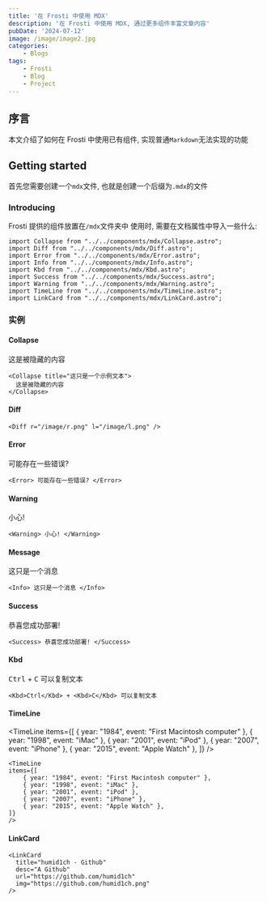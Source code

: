 ```yaml
---
title: '在 Frosti 中使用 MDX'
description: '在 Frosti 中使用 MDX, 通过更多组件丰富文章内容'
pubDate: '2024-07-12'
image: /image/image2.jpg
categories:
    - Blogs
tags:
    - Frosti
    - Blog
    - Project
---
```



## 序言

本文介绍了如何在 Frosti 中使用已有组件, 实现普通`Markdown`无法实现的功能

## Getting started

首先您需要创建一个`mdx`文件, 也就是创建一个后缀为`.mdx`的文件


### Introducing

Frosti 提供的组件放置在`/mdx`文件夹中
使用时, 需要在文档属性中导入一些什么:

```mdx
import Collapse from "../../components/mdx/Collapse.astro";
import Diff from "../../components/mdx/Diff.astro";
import Error from "../../components/mdx/Error.astro";
import Info from "../../components/mdx/Info.astro";
import Kbd from "../../components/mdx/Kbd.astro";
import Success from "../../components/mdx/Success.astro";
import Warning from "../../components/mdx/Warning.astro";
import TimeLine from "../../components/mdx/TimeLine.astro";
import LinkCard from "../../components/mdx/LinkCard.astro";
```

### 实例

#### Collapse

<Collapse title="这只是一个示例文本">
  这是被隐藏的内容
</Collapse>

```mdx
<Collapse title="这只是一个示例文本">
  这是被隐藏的内容
</Collapse>
```

#### Diff

<Diff r="https://humid1ch.oss-cn-shanghai.aliyuncs.com/20250711174645887.webp" l="https://humid1ch.oss-cn-shanghai.aliyuncs.com/20250711174658879.webp"></Diff>

```mdx
<Diff r="/image/r.png" l="/image/l.png" />
```

#### Error

<Error> 可能存在一些错误? </Error>

```mdx
<Error> 可能存在一些错误? </Error>
```

#### Warning

<Warning> 小心! </Warning>

```mdx
<Warning> 小心! </Warning>
```

#### Message

<Info> 这只是一个消息 </Info>

```mdx
<Info> 这只是一个消息 </Info>
```

#### Success

<Success> 恭喜您成功部署! </Success>

```mdx
<Success> 恭喜您成功部署! </Success>
```

#### Kbd

<Kbd>Ctrl</Kbd> + <Kbd>C</Kbd> 可以复制文本

```mdx
<Kbd>Ctrl</Kbd> + <Kbd>C</Kbd> 可以复制文本
```

#### TimeLine

<TimeLine
items={[
    { year: "1984", event: "First Macintosh computer" },
    { year: "1998", event: "iMac" },
    { year: "2001", event: "iPod" },
    { year: "2007", event: "iPhone" },
    { year: "2015", event: "Apple Watch" },
]}
/>

```mdx
<TimeLine
items={[
    { year: "1984", event: "First Macintosh computer" },
    { year: "1998", event: "iMac" },
    { year: "2001", event: "iPod" },
    { year: "2007", event: "iPhone" },
    { year: "2015", event: "Apple Watch" },
]}
/>
```

#### LinkCard

<LinkCard
  title="humid1ch - Github"
  desc="A Github"
  url="https://github.com/humid1ch"
  img="https://github.com/humid1ch.png"
/>

```mdx
<LinkCard
  title="humid1ch - Github"
  desc="A Github"
  url="https://github.com/humid1ch"
  img="https://github.com/humid1ch.png"
/>
```
